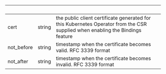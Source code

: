 | &nbsp;     | &nbsp; | &nbsp;                                                                                                                        |
| ---------- | ------ | ----------------------------------------------------------------------------------------------------------------------------- |
| cert       | string | the public client certificate generated for this Kubernetes Operator from the CSR supplied when enabling the Bindings feature |
| not_before | string | timestamp when the certificate becomes valid. RFC 3339 format                                                                 |
| not_after  | string | timestamp when the certificate becomes invalid. RFC 3339 format                                                               |
